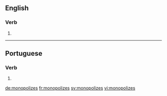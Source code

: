 ==English==

===Verb===
{{head|en|verb form}}

# {{en-third-person singular of|monopolize}}

----

==Portuguese==

===Verb===
{{pt-verb-form}}

# {{pt-verb-form-of|monopolizar}}

[[de:monopolizes]]
[[fr:monopolizes]]
[[sv:monopolizes]]
[[vi:monopolizes]]